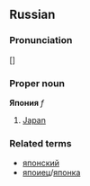 ==Russian==
===Pronunciation===
[{{IPAchar|jɪˈponʲijə}}]
===Proper noun===
'''Япония''' ''f''

# [[Japan]]

===Related terms===
*[[японский]]
*[[япоиец]]/[[японка]]